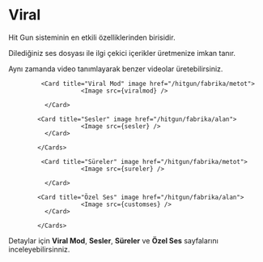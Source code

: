

# Viral

Hit Gun sisteminin en etkili özelliklerinden birisidir.

Dilediğiniz ses dosyası ile ilgi çekici içerikler üretmenize imkan tanır.

Aynı zamanda video tanımlayarak benzer videolar üretebilirsiniz.

  <Cards num={2}>

             <Card title="Viral Mod" image href="/hitgun/fabrika/metot">
                        <Image src={viralmod} /> 
             
              </Card>

            <Card title="Sesler" image href="/hitgun/fabrika/alan">
                        <Image src={sesler} />
              </Card>

            </Cards>

  <Cards num={2}>

             <Card title="Süreler" image href="/hitgun/fabrika/metot">
                        <Image src={sureler} /> 
             
              </Card>

            <Card title="Özel Ses" image href="/hitgun/fabrika/alan">
                        <Image src={customses} />
              </Card>

            </Cards>    


Detaylar için **Viral Mod**, **Sesler**, **Süreler**  ve **Özel Ses** sayfalarını inceleyebilirsinniz.